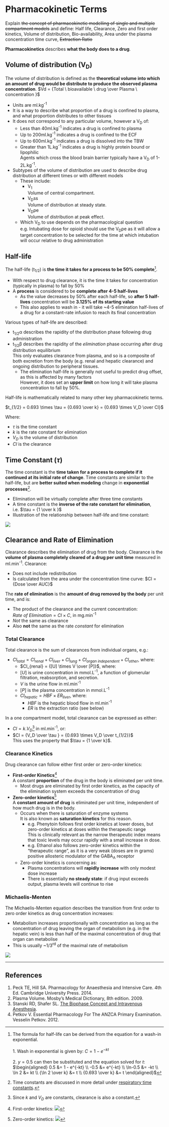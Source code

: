 # Pharmacokinetic Terms

:::ANZCA
Explain ~~the concept of pharmacokinetic modelling of single and multiple compartment models~~ and define: Half life, Clearance, Zero and first order kinetics, Volume of distribution, Bio-availability, Area under the plasma concentration time curve, ~~Extraction Ratio~~
:::

**Pharmacokinetics** describes **what the body does to a drug**. 

## Volume of distribution (V~D~)

The volume of distribution is defined as the **theoretical volume into which an amount of drug would be distribute to produce the observed plasma concentration**.
$Vd = {Total \ bioavailable \ drug \over Plasma \ concentration }$

* Units are ml.kg^-1^ 
* It is a way to describe what proportion of a drug is confined to plasma, and what proportion distributes to other tissues
* It does not correspond to any particular volume, however a V~D~ of:
    * Less than 40ml.kg^-1^ indicates a drug is confined to plasma
    * Up to 200ml.kg^-1^ indicates a drug is confined to the ECF
    * Up to 600ml.kg^-1^ indicates a drug is dissolved into the TBW
    * Greater than 1L.kg^-1^ indicates a drug is highly protein bound or lipophilic\
    Agents which cross the blood brain barrier typically have a V~D~ of 1-2L.kg^-1^.
* Subtypes of the volume of distribution are used to describe drug distribution at different times or with different models
    * These include:
        * V~1~\
        Volume of central compartment.
        * V~D~ss\
        Volume of distribution at steady state.
        * V~D~pe\
        Volume of distribution at peak effect.
    * Which V~D~ to use depends on the pharmacological question  
    e.g. Intubating dose for opioid should use the V~D~pe as it will allow a target concentration to be selected for the time at which intubation will occur relative to drug administration


## Half-life

The half-life (t~1/2~) is **the time it takes for a process to be 50% complete**^[The formula for half-life can be derived from the equation for a wash-in exponential.\
\
1. Wash in exponential is given by: $C = 1 - e^{-kt}$\
\
2. $y = 0.5$ can then be substituted and the equation solved for $t$:\
$\begin{aligned}
0.5 &= 1 - e^{-kt} \\
 -0.5 &= e^{-kt} \\
\ln-0.5 &= -kt \\
\ln 2 &= kt \\
{\ln 2 \over k} &= t \\
{0.693 \over k} &= t
\end{aligned}$].

* With respect to drug clearance, it is the time it takes for concentration (typically in plasma) to fall by 50%
* A **process** is considered to be **complete after 4-5 half-lives**\
    * As the value decreases by 50% after each half-life, so **after 5 half-lives** concentration will be **3.125% of its starting value**
    * This also applies to wash in - it will take ~4-5 elimination half-lives of a drug for a constant-rate infusion to reach its final concentration


Various types of half-life are described:

* t~1/2~α describes the rapidity of the distribution phase following drug administration
* t~1/2~β describes the rapidity of the *elimination* phase occurring after drug distribution equilibrium\
This only evaluates clearance from plasma, and so is a composite of both excretion from the body (e.g. renal and hepatic clearance) and ongoing distribution to peripheral tissues.
    * The elimination half-life is generally not useful to predict drug offset, as this is affected by many factors\
    However, it does set an **upper limit** on how long it will take plasma concentration to fall by 50%.


Half-life is mathematically related to many other key pharmacokinetic terms.

$t_{1/2} = 0.693 \times \tau = {0.693 \over k} = {0.693 \times V_D \over Cl}$

Where:

* $\tau$ is the time constant
* $k$ is the rate constant for elimination
* $V_D$ is the volume of distribution
* $Cl$ is the clearance


## Time Constant ($\tau$)

The time constant is the **time taken for a process to complete if it continued at its initial rate of change**. Time constants are similar to the half-life, but are **better suited when modeling** change in **exponential processes**^[Time constants are discussed in more detail under [respiratory time constants](time-constants.md).].

* Elimination will be virtually complete after three time constants
* A time constant is the **inverse of the rate constant for elimination**, i.e. $\tau = {1 \over k }$
* Illustration of the relationship between half-life and time constant:

<img src="/resources/half-life-and-time-constants.svg">


## Clearance and Rate of Elimination

Clearance describes the elimination of drug from the body. Clearance is the **volume of plasma completely cleared of a drug per unit time** measured in ml.min^-1^. Clearance:

* Does not include redistribution
* Is calculated from the area under the concentration time curve: $Cl = {Dose \over AUC}$

The **rate of elimination** is the **amount of drug removed by the body** per unit time, and is:

* The product of the clearance and the current concentration: $Rate \ of \ Elimination = Cl \times C$, in mg.min^-1^
* *Not* the same as clearance
* Also **not** the same as the rate *constant* for elimination

### Total Clearance

Total clearance is the sum of clearances from individual organs, e.g.:

* $Cl_{total} = Cl_{renal} + Cl_{liver} + Cl_{lung} + Cl_{organ \ independent} + Cl_{other}$, where:
    * $Cl_{renal} = {[U] \times V \over [P]}$, where:
    * $[U]$ is urine concentration in mmol.L^-1^, a function of glomerular filtration, reabsorption, and secretion.
    * $V$ is the urine flow in ml.min^-1^
    * $[P]$ is the plasma concentration in mmol.L^-1^
  * $Cl_{hepatic} = HBF \times ER_{liver}$, where:
    * $HBF$ is the hepatic blood flow in ml.min^-1^
    * $ER$ is the extraction ratio (see below)


In a one compartment model, total clearance can be expressed as either:

* $Cl = k.V_D$^[Since $k$ and $V_D$ are constants, clearance is also a constant.] in ml.min^-1^, or: 
* $Cl = {V_D \over \tau } = {0.693 \times V_D \over t_{1/2}}$\
This uses the property that $\tau = {1 \over k}$.

### Clearance Kinetics

Drug clearance can follow either first order or zero-order kinetics:

* **First-order Kinetics**^[First-order kinetics: <img src="/resources/first-order-kinetics.svg">]\
A constant **proportion** of the drug in the body is eliminated per unit time.
    * Most drugs are eliminated by first order kinetics, as the capacity of the elimination system exceeds the concentration of drug


* **Zero-order kinetics**^[Zero-order kinetics: <img src="/resources/zero-order-kinetics.svg">]\
A **constant amount of drug** is eliminated per unit time, independent of how much drug is in the body.
    * Occurs when there is saturation of enzyme systems\
    It is also known as **saturation kinetics** for this reason.
        * e.g. Phenytoin follows first order kinetics at lower doses, but zero-order kinetics at doses within the therapeutic range\
        This is clinically relevant as the narrow therapeutic index means that toxic levels may occur rapidly with a small increase in dose.
        * e.g. Ethanol also follows zero-order kinetics within the "therapeutic range", as it is a very weak (doses are in grams) positive allosteric modulator of the GABA~A~ receptor
    * Zero-order kinetics is concerning as:
        * Plasma concentrations will **rapidly increase** with only modest dose increase
        * There is essentially **no steady state**: if drug input exceeds output, plasma levels will continue to rise


### Michaelis-Menten

The Michaelis-Menten equation describes the transition from first order to zero order kinetics as drug concentration increases:

* Metabolism increases proportionally with concentration as long as the concentration of drug leaving the organ of metabolism (e.g. in the hepatic vein) is less than half of the maximal concentration of drug that organ can metabolise
* This is usually ~1/3^rd^ of the maximal rate of metabolism


<img src="/resources/michalis-menten.svg">


---

## References

1. Peck TE, Hill SA. Pharmacology for Anaesthesia and Intensive Care. 4th Ed. Cambridge University Press. 2014.\
2. Plasma Volume.  Mosby's Medical Dictionary, 8th edition. 2009.\
3. Stanski RD, Shafer SL. [The Biophase Concept and Intravenous Anesthesia](https://web.stanford.edu/~sshafer/LECTURES.DIR/Notes/Biophase%20in%20Anesthesia.doc).
4. Petkov V. Essential Pharmacology For The ANZCA Primary Examination. Vesselin Petkov. 2012.
